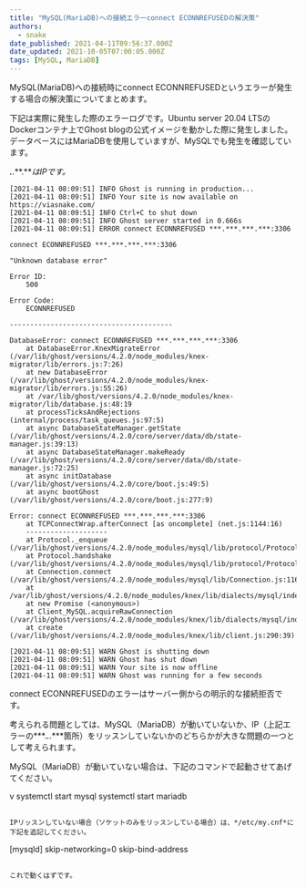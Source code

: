 ```yaml
---
title: "MySQL(MariaDB)への接続エラーconnect ECONNREFUSEDの解決策"
authors:
  - snake
date_published: 2021-04-11T09:56:37.000Z
date_updated: 2021-10-05T07:00:05.000Z
tags: [MySQL, MariaDB]
---
```


MySQL(MariaDB)への接続時にconnect ECONNREFUSEDというエラーが発生する場合の解決策についてまとめます。

下記は実際に発生した際のエラーログです。Ubuntu server 20.04 LTSのDockerコンテナ上でGhost blogの公式イメージを動かした際に発生しました。データベースにはMariaDBを使用していますが、MySQLでも発生を確認しています。

****.***.***.***はIPです。*

```
[2021-04-11 08:09:51] INFO Ghost is running in production...
[2021-04-11 08:09:51] INFO Your site is now available on https://viasnake.com/
[2021-04-11 08:09:51] INFO Ctrl+C to shut down
[2021-04-11 08:09:51] INFO Ghost server started in 0.666s
[2021-04-11 08:09:51] ERROR connect ECONNREFUSED ***.***.***.***:3306

connect ECONNREFUSED ***.***.***.***:3306

"Unknown database error"

Error ID:
    500

Error Code:
    ECONNREFUSED

----------------------------------------

DatabaseError: connect ECONNREFUSED ***.***.***.***:3306
    at DatabaseError.KnexMigrateError (/var/lib/ghost/versions/4.2.0/node_modules/knex-migrator/lib/errors.js:7:26)
    at new DatabaseError (/var/lib/ghost/versions/4.2.0/node_modules/knex-migrator/lib/errors.js:55:26)
    at /var/lib/ghost/versions/4.2.0/node_modules/knex-migrator/lib/database.js:48:19
    at processTicksAndRejections (internal/process/task_queues.js:97:5)
    at async DatabaseStateManager.getState (/var/lib/ghost/versions/4.2.0/core/server/data/db/state-manager.js:39:13)
    at async DatabaseStateManager.makeReady (/var/lib/ghost/versions/4.2.0/core/server/data/db/state-manager.js:72:25)
    at async initDatabase (/var/lib/ghost/versions/4.2.0/core/boot.js:49:5)
    at async bootGhost (/var/lib/ghost/versions/4.2.0/core/boot.js:277:9)

Error: connect ECONNREFUSED ***.***.***.***:3306
    at TCPConnectWrap.afterConnect [as oncomplete] (net.js:1144:16)
    --------------------
    at Protocol._enqueue (/var/lib/ghost/versions/4.2.0/node_modules/mysql/lib/protocol/Protocol.js:144:48)
    at Protocol.handshake (/var/lib/ghost/versions/4.2.0/node_modules/mysql/lib/protocol/Protocol.js:51:23)
    at Connection.connect (/var/lib/ghost/versions/4.2.0/node_modules/mysql/lib/Connection.js:116:18)
    at /var/lib/ghost/versions/4.2.0/node_modules/knex/lib/dialects/mysql/index.js:68:18
    at new Promise (<anonymous>)
    at Client_MySQL.acquireRawConnection (/var/lib/ghost/versions/4.2.0/node_modules/knex/lib/dialects/mysql/index.js:63:12)
    at create (/var/lib/ghost/versions/4.2.0/node_modules/knex/lib/client.js:290:39)

[2021-04-11 08:09:51] WARN Ghost is shutting down
[2021-04-11 08:09:51] WARN Ghost has shut down
[2021-04-11 08:09:51] WARN Your site is now offline
[2021-04-11 08:09:51] WARN Ghost was running for a few seconds
```

connect ECONNREFUSEDのエラーはサーバー側からの明示的な接続拒否です。

考えられる問題としては、MySQL（MariaDB）が動いていないか、IP（上記エラーの***.***.***.***箇所）をリッスンしていないかのどちらかが大きな問題の一つとして考えられます。

MySQL（MariaDB）が動いていない場合は、下記のコマンドで起動させてあげてください。

v
systemctl start mysql
systemctl start mariadb
```

IPリッスンしていない場合（ソケットのみをリッスンしている場合）は、*/etc/my.cnf*に下記を追記してください。

```
[mysqld]
skip-networking=0
skip-bind-address
```

これで動くはずです。
